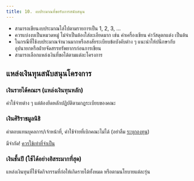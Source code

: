 ```yaml
---
title: 10. งบประมาณที่ขอรับการสนับสนุน
---
```


- สามารถเขียนงบประมาณไล่ไปตามรายการเป็น 1, 2, 3, ...
- ควรแบ่งงบเป็นหมวดหมู่ ไม่จำเป็นต้องใส่ละเอียดมาก เช่น ค่าเครื่องเขียน ค่าวัสดุตกแต่ง เป็นต้น
- ในกรณีที่ใช้งบประมาณจำนวนมากหรือสงสัยระเบียบข้อบังคับต่าง ๆ แนะนำให้ปนึกษากับอุปนายกหรือฝ่ายจัดสรรทรัพยากรก่อนการเขียน
- สามารถเลือกแหล่งเงินที่ขอได้ตามแต่ละโครงการ

## แหล่งเงินทุนสนับสนุนโครงการ

### เงินรายได้คณะฯ (แหล่งเงินทุนหลัก)

ค่าใช้จ่ายต่าง ๆ แต่ต้องยึดหลักปฏิบัติตามกฎระเบียบของคณะ

### เงินศิริราชมูลนิธิ

ค่าตอบแทนบุคลการ/เจ้าหน้าที่, ค่าใช้จ่ายที่เบิกคณะไม่ได้ (อย่าลืม <u>ระบุกองทุน</u>)

<Warning>
  มีจำกัด! <u>ควรใช้เท่าที่จำเป็น</u>
</Warning>

### เงินชั้นปี (ใช้ได้อย่างอิสระมากที่สุด)

แหล่งเงินทุนที่ใช้จัดกิจกรรมที่ก่อให้เกิดรายได้ทั้งหมด หรือตามนโยบายแต่ละรุ่น
